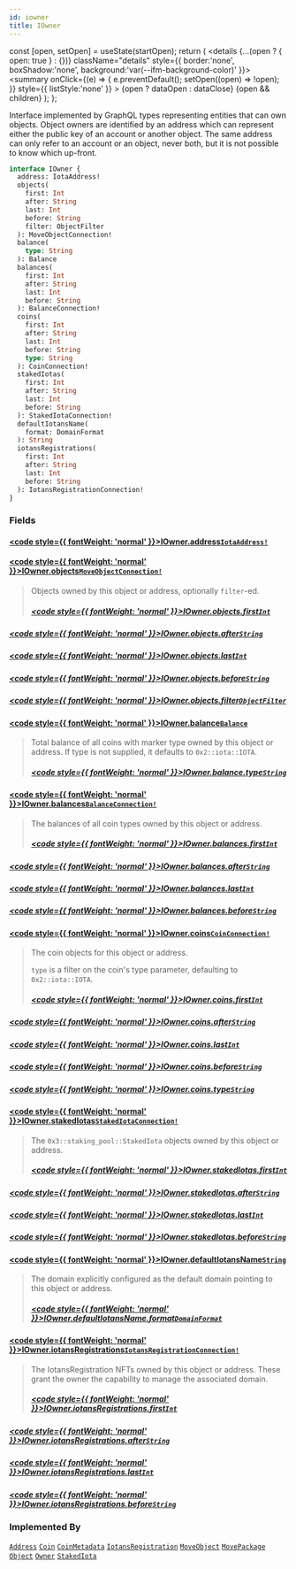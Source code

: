 ```yaml
---
id: iowner
title: IOwner
---
```









  const [open, setOpen] = useState(startOpen);
  return (
    <details {...(open ? { open: true } : {})} className="details" style={{ border:'none', boxShadow:'none', background:'var(--ifm-background-color)' }}>
      <summary
        onClick={(e) => {
          e.preventDefault();
          setOpen((open) => !open);
        }}
        style={{ listStyle:'none' }}
      >
      {open ? dataOpen : dataClose}
      </summary>
      {open && children}
    </details>
  );
};








Interface implemented by GraphQL types representing entities that can own
objects. Object owners are identified by an address which can represent
either the public key of an account or another object. The same address can
only refer to an account or an object, never both, but it is not possible to
know which up-front.


```graphql
interface IOwner {
  address: IotaAddress!
  objects(
    first: Int
    after: String
    last: Int
    before: String
    filter: ObjectFilter
  ): MoveObjectConnection!
  balance(
    type: String
  ): Balance
  balances(
    first: Int
    after: String
    last: Int
    before: String
  ): BalanceConnection!
  coins(
    first: Int
    after: String
    last: Int
    before: String
    type: String
  ): CoinConnection!
  stakedIotas(
    first: Int
    after: String
    last: Int
    before: String
  ): StakedIotaConnection!
  defaultIotansName(
    format: DomainFormat
  ): String
  iotansRegistrations(
    first: Int
    after: String
    last: Int
    before: String
  ): IotansRegistrationConnection!
}
```




### Fields

#### [<code style={{ fontWeight: 'normal' }}>IOwner.<b>address</b></code>](#)<Bullet />[`IotaAddress!`](/references/iota-api/iota-graphql/reference/types/scalars/iota-address) <Badge class="badge badge--secondary" text="non-null"/> <Badge class="badge badge--secondary" text="scalar"/> 
> 
> 
> 
> 

#### [<code style={{ fontWeight: 'normal' }}>IOwner.<b>objects</b></code>](#)<Bullet />[`MoveObjectConnection!`](/references/iota-api/iota-graphql/reference/types/objects/move-object-connection) <Badge class="badge badge--secondary" text="non-null"/> <Badge class="badge badge--secondary" text="object"/> 
> 
> 
> Objects owned by this object or address, optionally `filter`-ed.
> ##### [<code style={{ fontWeight: 'normal' }}>IOwner.objects.<b>first</b></code>](#)<Bullet />[`Int`](/references/iota-api/iota-graphql/reference/types/scalars/int) <Badge class="badge badge--secondary" text="scalar"/> 
> 
> 
> 
> 

##### [<code style={{ fontWeight: 'normal' }}>IOwner.objects.<b>after</b></code>](#)<Bullet />[`String`](/references/iota-api/iota-graphql/reference/types/scalars/string) <Badge class="badge badge--secondary" text="scalar"/> 
> 
> 
> 
> 

##### [<code style={{ fontWeight: 'normal' }}>IOwner.objects.<b>last</b></code>](#)<Bullet />[`Int`](/references/iota-api/iota-graphql/reference/types/scalars/int) <Badge class="badge badge--secondary" text="scalar"/> 
> 
> 
> 
> 

##### [<code style={{ fontWeight: 'normal' }}>IOwner.objects.<b>before</b></code>](#)<Bullet />[`String`](/references/iota-api/iota-graphql/reference/types/scalars/string) <Badge class="badge badge--secondary" text="scalar"/> 
> 
> 
> 
> 

##### [<code style={{ fontWeight: 'normal' }}>IOwner.objects.<b>filter</b></code>](#)<Bullet />[`ObjectFilter`](/references/iota-api/iota-graphql/reference/types/inputs/object-filter) <Badge class="badge badge--secondary" text="input"/> 
> 
> 
> 
> 

#### [<code style={{ fontWeight: 'normal' }}>IOwner.<b>balance</b></code>](#)<Bullet />[`Balance`](/references/iota-api/iota-graphql/reference/types/objects/balance) <Badge class="badge badge--secondary" text="object"/> 
> 
> 
> Total balance of all coins with marker type owned by this object or address. If type is not supplied, it defaults to `0x2::iota::IOTA`.
> ##### [<code style={{ fontWeight: 'normal' }}>IOwner.balance.<b>type</b></code>](#)<Bullet />[`String`](/references/iota-api/iota-graphql/reference/types/scalars/string) <Badge class="badge badge--secondary" text="scalar"/> 
> 
> 
> 
> 

#### [<code style={{ fontWeight: 'normal' }}>IOwner.<b>balances</b></code>](#)<Bullet />[`BalanceConnection!`](/references/iota-api/iota-graphql/reference/types/objects/balance-connection) <Badge class="badge badge--secondary" text="non-null"/> <Badge class="badge badge--secondary" text="object"/> 
> 
> 
> The balances of all coin types owned by this object or address.
> ##### [<code style={{ fontWeight: 'normal' }}>IOwner.balances.<b>first</b></code>](#)<Bullet />[`Int`](/references/iota-api/iota-graphql/reference/types/scalars/int) <Badge class="badge badge--secondary" text="scalar"/> 
> 
> 
> 
> 

##### [<code style={{ fontWeight: 'normal' }}>IOwner.balances.<b>after</b></code>](#)<Bullet />[`String`](/references/iota-api/iota-graphql/reference/types/scalars/string) <Badge class="badge badge--secondary" text="scalar"/> 
> 
> 
> 
> 

##### [<code style={{ fontWeight: 'normal' }}>IOwner.balances.<b>last</b></code>](#)<Bullet />[`Int`](/references/iota-api/iota-graphql/reference/types/scalars/int) <Badge class="badge badge--secondary" text="scalar"/> 
> 
> 
> 
> 

##### [<code style={{ fontWeight: 'normal' }}>IOwner.balances.<b>before</b></code>](#)<Bullet />[`String`](/references/iota-api/iota-graphql/reference/types/scalars/string) <Badge class="badge badge--secondary" text="scalar"/> 
> 
> 
> 
> 

#### [<code style={{ fontWeight: 'normal' }}>IOwner.<b>coins</b></code>](#)<Bullet />[`CoinConnection!`](/references/iota-api/iota-graphql/reference/types/objects/coin-connection) <Badge class="badge badge--secondary" text="non-null"/> <Badge class="badge badge--secondary" text="object"/> 
> 
> 
> The coin objects for this object or address.
> 
> `type` is a filter on the coin's type parameter, defaulting to `0x2::iota::IOTA`.
> ##### [<code style={{ fontWeight: 'normal' }}>IOwner.coins.<b>first</b></code>](#)<Bullet />[`Int`](/references/iota-api/iota-graphql/reference/types/scalars/int) <Badge class="badge badge--secondary" text="scalar"/> 
> 
> 
> 
> 

##### [<code style={{ fontWeight: 'normal' }}>IOwner.coins.<b>after</b></code>](#)<Bullet />[`String`](/references/iota-api/iota-graphql/reference/types/scalars/string) <Badge class="badge badge--secondary" text="scalar"/> 
> 
> 
> 
> 

##### [<code style={{ fontWeight: 'normal' }}>IOwner.coins.<b>last</b></code>](#)<Bullet />[`Int`](/references/iota-api/iota-graphql/reference/types/scalars/int) <Badge class="badge badge--secondary" text="scalar"/> 
> 
> 
> 
> 

##### [<code style={{ fontWeight: 'normal' }}>IOwner.coins.<b>before</b></code>](#)<Bullet />[`String`](/references/iota-api/iota-graphql/reference/types/scalars/string) <Badge class="badge badge--secondary" text="scalar"/> 
> 
> 
> 
> 

##### [<code style={{ fontWeight: 'normal' }}>IOwner.coins.<b>type</b></code>](#)<Bullet />[`String`](/references/iota-api/iota-graphql/reference/types/scalars/string) <Badge class="badge badge--secondary" text="scalar"/> 
> 
> 
> 
> 

#### [<code style={{ fontWeight: 'normal' }}>IOwner.<b>stakedIotas</b></code>](#)<Bullet />[`StakedIotaConnection!`](/references/iota-api/iota-graphql/reference/types/objects/staked-iota-connection) <Badge class="badge badge--secondary" text="non-null"/> <Badge class="badge badge--secondary" text="object"/> 
> 
> 
> The `0x3::staking_pool::StakedIota` objects owned by this object or address.
> ##### [<code style={{ fontWeight: 'normal' }}>IOwner.stakedIotas.<b>first</b></code>](#)<Bullet />[`Int`](/references/iota-api/iota-graphql/reference/types/scalars/int) <Badge class="badge badge--secondary" text="scalar"/> 
> 
> 
> 
> 

##### [<code style={{ fontWeight: 'normal' }}>IOwner.stakedIotas.<b>after</b></code>](#)<Bullet />[`String`](/references/iota-api/iota-graphql/reference/types/scalars/string) <Badge class="badge badge--secondary" text="scalar"/> 
> 
> 
> 
> 

##### [<code style={{ fontWeight: 'normal' }}>IOwner.stakedIotas.<b>last</b></code>](#)<Bullet />[`Int`](/references/iota-api/iota-graphql/reference/types/scalars/int) <Badge class="badge badge--secondary" text="scalar"/> 
> 
> 
> 
> 

##### [<code style={{ fontWeight: 'normal' }}>IOwner.stakedIotas.<b>before</b></code>](#)<Bullet />[`String`](/references/iota-api/iota-graphql/reference/types/scalars/string) <Badge class="badge badge--secondary" text="scalar"/> 
> 
> 
> 
> 

#### [<code style={{ fontWeight: 'normal' }}>IOwner.<b>defaultIotansName</b></code>](#)<Bullet />[`String`](/references/iota-api/iota-graphql/reference/types/scalars/string) <Badge class="badge badge--secondary" text="scalar"/> 
> 
> 
> The domain explicitly configured as the default domain pointing to this object or address.
> ##### [<code style={{ fontWeight: 'normal' }}>IOwner.defaultIotansName.<b>format</b></code>](#)<Bullet />[`DomainFormat`](/references/iota-api/iota-graphql/reference/types/enums/domain-format) <Badge class="badge badge--secondary" text="enum"/> 
> 
> 
> 
> 

#### [<code style={{ fontWeight: 'normal' }}>IOwner.<b>iotansRegistrations</b></code>](#)<Bullet />[`IotansRegistrationConnection!`](/references/iota-api/iota-graphql/reference/types/objects/iotans-registration-connection) <Badge class="badge badge--secondary" text="non-null"/> <Badge class="badge badge--secondary" text="object"/> 
> 
> 
> The IotansRegistration NFTs owned by this object or address. These grant the owner the capability to manage the associated domain.
> ##### [<code style={{ fontWeight: 'normal' }}>IOwner.iotansRegistrations.<b>first</b></code>](#)<Bullet />[`Int`](/references/iota-api/iota-graphql/reference/types/scalars/int) <Badge class="badge badge--secondary" text="scalar"/> 
> 
> 
> 
> 

##### [<code style={{ fontWeight: 'normal' }}>IOwner.iotansRegistrations.<b>after</b></code>](#)<Bullet />[`String`](/references/iota-api/iota-graphql/reference/types/scalars/string) <Badge class="badge badge--secondary" text="scalar"/> 
> 
> 
> 
> 

##### [<code style={{ fontWeight: 'normal' }}>IOwner.iotansRegistrations.<b>last</b></code>](#)<Bullet />[`Int`](/references/iota-api/iota-graphql/reference/types/scalars/int) <Badge class="badge badge--secondary" text="scalar"/> 
> 
> 
> 
> 

##### [<code style={{ fontWeight: 'normal' }}>IOwner.iotansRegistrations.<b>before</b></code>](#)<Bullet />[`String`](/references/iota-api/iota-graphql/reference/types/scalars/string) <Badge class="badge badge--secondary" text="scalar"/> 
> 
> 
> 
> 





### Implemented By

[`Address`](/references/iota-api/iota-graphql/reference/types/objects/address)  <Badge class="badge badge--secondary" text="object"/><Bullet />[`Coin`](/references/iota-api/iota-graphql/reference/types/objects/coin)  <Badge class="badge badge--secondary" text="object"/><Bullet />[`CoinMetadata`](/references/iota-api/iota-graphql/reference/types/objects/coin-metadata)  <Badge class="badge badge--secondary" text="object"/><Bullet />[`IotansRegistration`](/references/iota-api/iota-graphql/reference/types/objects/iotans-registration)  <Badge class="badge badge--secondary" text="object"/><Bullet />[`MoveObject`](/references/iota-api/iota-graphql/reference/types/objects/move-object)  <Badge class="badge badge--secondary" text="object"/><Bullet />[`MovePackage`](/references/iota-api/iota-graphql/reference/types/objects/move-package)  <Badge class="badge badge--secondary" text="object"/><Bullet />[`Object`](/references/iota-api/iota-graphql/reference/types/objects/object)  <Badge class="badge badge--secondary" text="object"/><Bullet />[`Owner`](/references/iota-api/iota-graphql/reference/types/objects/owner)  <Badge class="badge badge--secondary" text="object"/><Bullet />[`StakedIota`](/references/iota-api/iota-graphql/reference/types/objects/staked-iota)  <Badge class="badge badge--secondary" text="object"/>

